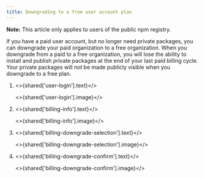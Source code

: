 ```yaml
---
title: Downgrading to a free user account plan
---
```


<Note>

**Note:** This article only applies to users of the public npm registry.

</Note>

If you have a paid user account, but no longer need private packages, you can downgrade your paid organization to a free organization. When you downgrade from a paid to a free organization, you will lose the ability to install and publish private packages at the end of your last paid billing cycle. Your private packages will _not_ be made publicly visible when you downgrade to a free plan.

1. <>{shared['user-login'].text}</>

   <>{shared['user-login'].image}</>

2. <>{shared['billing-info'].text}</>

   <>{shared['billing-info'].image}</>

3. <>{shared['billing-downgrade-selection'].text}</>

   <>{shared['billing-downgrade-selection'].image}</>

4. <>{shared['billing-downgrade-confirm'].text}</>

   <>{shared['billing-downgrade-confirm'].image}</>
